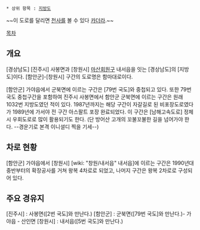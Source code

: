  * 상위 항목 : [[지방도]]

~~이 도로를 달리면 [[천사]]를 볼 수 있다 [[카더라]].~~

[[목차]]
== 개요 ==
[경상남도] [진주시] 사봉면과 [창원시] [[마산회원구]] 내서읍을 잇는 [경상남도]의 [지방도]이다. [함안군]-[창원시] 구간의 도로명은 함마대로이다.

[함안군] 가야읍에서 군북면에 이르는 구간은 [79번 국도]와 중첩되고 있다. 또한 79번 국도 중첩구간을 포함하여 진주시 사봉면에서 함안군 군북면에 이르는 구간은 원래 1032번 지방도였던 적이 있다. 1987년까지는 해당 구간이 자갈길로 된 비포장도로였다가 1989년에 가서야 전 구간 아스팔트 포장 완료되었다. 이 구간은 [남해고속도로] 정체시 우회도로로 많이 활용되기도 한다. (단 방어산 고개의 꼬불꼬불한 길을 넘어가야 한다. --경운기로 본격 이니셜디 찍을 기세--)

== 차로 현황 ==
[함안군] 가야읍에서 [창원시] [wiki: "창원/내서읍" 내서읍]에 이르는 구간은 1990년대 중반부터의 확장공사를 거쳐 왕복 4차로로 되었고, 나머지 구간은 왕복 2차로로 구성되어 있다.

== 주요 경유지 ==
[진주시] : 사봉면([2번 국도]와 만난다.)
[함안군] : 군북면([79번 국도]와 만난다.)- 가야읍 - 산인면
[창원시] : 내서읍([5번 국도]와 만난다.)
